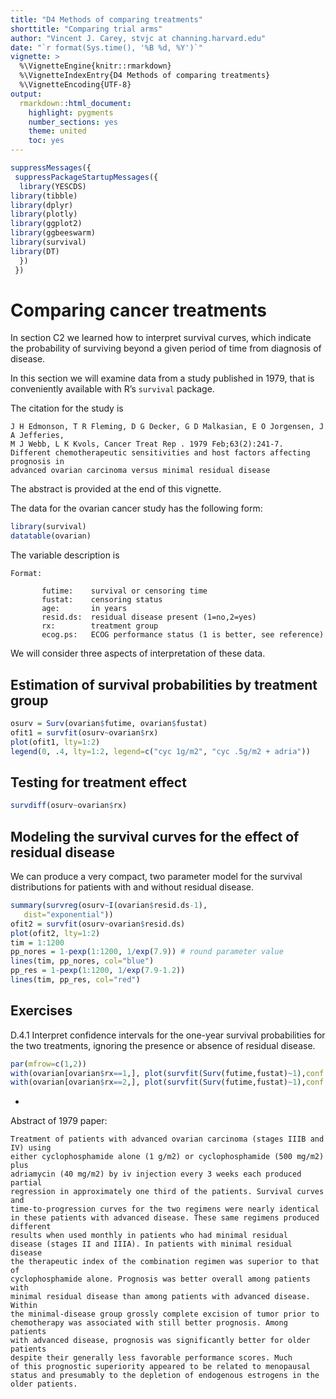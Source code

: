 ```yaml
---
title: "D4 Methods of comparing treatments"
shorttitle: "Comparing trial arms"
author: "Vincent J. Carey, stvjc at channing.harvard.edu"
date: "`r format(Sys.time(), '%B %d, %Y')`"
vignette: >
  %\VignetteEngine{knitr::rmarkdown}
  %\VignetteIndexEntry{D4 Methods of comparing treatments}
  %\VignetteEncoding{UTF-8}
output:
  rmarkdown::html_document:
    highlight: pygments
    number_sections: yes
    theme: united
    toc: yes
---
```


```r
suppressMessages({
 suppressPackageStartupMessages({
  library(YESCDS)
library(tibble)
library(dplyr)
library(plotly)
library(ggplot2)
library(ggbeeswarm)
library(survival)
library(DT)
  })
 })
```

# Comparing cancer treatments

In section C2 we learned how to interpret survival curves,
which indicate the probability of surviving beyond a given
period of time from diagnosis of disease.

In this section we will examine data from a study
published in 1979, that is conveniently available with R's `survival` package.

The citation for the study is
```
J H Edmonson, T R Fleming, D G Decker, G D Malkasian, E O Jorgensen, J A Jefferies, 
M J Webb, L K Kvols, Cancer Treat Rep . 1979 Feb;63(2):241-7.
Different chemotherapeutic sensitivities and host factors affecting prognosis in 
advanced ovarian carcinoma versus minimal residual disease
```
The abstract is provided at the end of this vignette.

The data for the ovarian cancer study has the following form:
```r
library(survival)
datatable(ovarian)
```

The variable description is
```
Format:

       futime:    survival or censoring time                           
       fustat:    censoring status                                     
       age:       in years                                             
       resid.ds:  residual disease present (1=no,2=yes)                
       rx:        treatment group                                      
       ecog.ps:   ECOG performance status (1 is better, see reference) 
```

We will consider three aspects of interpretation of these data.

## Estimation of survival probabilities by treatment group

```r
osurv = Surv(ovarian$futime, ovarian$fustat)
ofit1 = survfit(osurv~ovarian$rx)
plot(ofit1, lty=1:2)
legend(0, .4, lty=1:2, legend=c("cyc 1g/m2", "cyc .5g/m2 + adria"))
```

## Testing for treatment effect

```r
survdiff(osurv~ovarian$rx)
```

## Modeling the survival curves for the effect of residual disease

We can produce a very compact, two parameter model
for the survival distributions for patients with
and without residual disease.

```r
summary(survreg(osurv~I(ovarian$resid.ds-1), 
   dist="exponential"))
ofit2 = survfit(osurv~ovarian$resid.ds)
plot(ofit2, lty=1:2)
tim = 1:1200
pp_nores = 1-pexp(1:1200, 1/exp(7.9)) # round parameter value
lines(tim, pp_nores, col="blue")
pp_res = 1-pexp(1:1200, 1/exp(7.9-1.2))
lines(tim, pp_res, col="red")
```

## Exercises

D.4.1 Interpret confidence intervals for the one-year survival probabilities for
the two treatments, ignoring the presence or absence of residual disease.

```r
par(mfrow=c(1,2))
with(ovarian[ovarian$rx==1,], plot(survfit(Surv(futime,fustat)~1),conf.int=TRUE))
with(ovarian[ovarian$rx==2,], plot(survfit(Surv(futime,fustat)~1),conf.int=TRUE))
```

- 






Abstract of 1979 paper:


```
Treatment of patients with advanced ovarian carcinoma (stages IIIB and IV) using 
either cyclophosphamide alone (1 g/m2) or cyclophosphamide (500 mg/m2) plus 
adriamycin (40 mg/m2) by iv injection every 3 weeks each produced partial 
regression in approximately one third of the patients. Survival curves and 
time-to-progression curves for the two regimens were nearly identical 
in these patients with advanced disease. These same regimens produced different 
results when used monthly in patients who had minimal residual 
disease (stages II and IIIA). In patients with minimal residual disease 
the therapeutic index of the combination regimen was superior to that of 
cyclophosphamide alone. Prognosis was better overall among patients with 
minimal residual disease than among patients with advanced disease. Within 
the minimal-disease group grossly complete excision of tumor prior to 
chemotherapy was associated with still better prognosis. Among patients 
with advanced disease, prognosis was significantly better for older patients 
despite their generally less favorable performance scores. Much 
of this prognostic superiority appeared to be related to menopausal 
status and presumably to the depletion of endogenous estrogens in the older patients.
```


